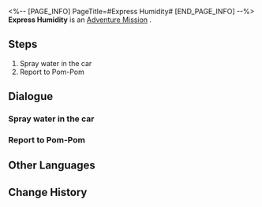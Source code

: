 <%-- [PAGE_INFO]
PageTitle=#Express Humidity#
[END_PAGE_INFO] --%>
{{Stub|Dialogue, characters, and location(s)}}
{{Mission Infobox
|id            = 4050027
|title         = 
|image         = Mission Express Humidity.png
|type          = Adventure
|event_name    = 
|chapter       = 
|requirements  = 
|summary       = <!--official mission summary from Fate's Atlas-->
|characters    = <!--characters that appear in this mission-->
|startLocation = <!--location as it intially appears on the mission screen-->
|world         = <!--i.e. Penacony-->
|area          = <!--i.e. A Child's Dream-->
|prev          = 
|next          = 
|exp           = 
|credits       = 8000
|stellarJade   = 
|other         = {{Card List|Sparse Aether*2;Meteoric Alloy*1|delim=;}}
}}
'''Express Humidity''' is an [[Adventure Mission]]<!--in [world]-->.

==Steps==
# Spray water in the car
# Report to Pom-Pom

<!--
==Gameplay Notes==

--><!--
==Trial Character==

-->
==Dialogue==
{{Stub Dialogue}}
{{Dialogue Start}}
:{{tx}}
{{Dialogue End}}

===Spray water in the car===
{{Mission Description|type=adventure|location=<!--to be added-->|update|The humidifier in the car is broken, Pom-Pom needs you to sprinkle water to maintain the humidity in the car.}}
{{Dialogue Start}}
:{{tx}}
{{Dialogue End}}

===Report to Pom-Pom===
{{Mission Description|type=adventure|location=<!--to be added-->|update|The humidifier in the car is broken, Pom-Pom needs you to sprinkle water to maintain the humidity in the car.}}
{{Dialogue Start}}
:{{tx}}
{{Dialogue End}}

==Other Languages==
{{Other Languages
|en   = Express Humidity
|zhs  = 列车湿度
|zht  = 列車濕度
|ja   = 列車の湿度
|ko   = 열차 습도
|es   = La humedad del Expreso
|fr   = Humidité Express
|ru   = Влажность экспресса
|th   = ความชื้นของรถไฟ
|vi   = Độ Ẩm Đội Tàu
|de   = Express-Luftfeuchte
|id   = Kelembapan Express
|pt   = Umidade Expressa
}}

==Change History==
{{Change History|1.0}}
